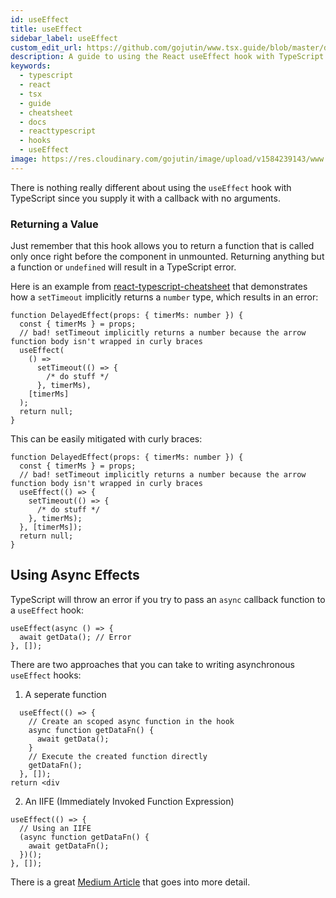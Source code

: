 ```yaml
---
id: useEffect
title: useEffect
sidebar_label: useEffect
custom_edit_url: https://github.com/gojutin/www.tsx.guide/blob/master/docs/hooks/useEffect.mdx
description: A guide to using the React useEffect hook with TypeScript
keywords:
  - typescript
  - react
  - tsx
  - guide
  - cheatsheet
  - docs
  - reacttypescript
  - hooks
  - useEffect
image: https://res.cloudinary.com/gojutin/image/upload/v1584239143/www.tsx.guide/tsx-guide-logo.png
---
```


There is nothing really different about using the `useEffect` hook with TypeScript since you supply it with a callback with no arguments.

### Returning a Value

Just remember that this hook allows you to return a function that is called only once right before the component in unmounted. Returning anything but a function or `undefined` will result in a TypeScript error.

Here is an example from [react-typescript-cheatsheet](https://github.com/typescript-cheatsheets/react-typescript-cheatsheet/blob/master/README.md) that demonstrates how a `setTimeout` implicitly returns a `number` type, which results in an error:

```tsx
function DelayedEffect(props: { timerMs: number }) {
  const { timerMs } = props;
  // bad! setTimeout implicitly returns a number because the arrow function body isn't wrapped in curly braces
  useEffect(
    () =>
      setTimeout(() => {
        /* do stuff */
      }, timerMs),
    [timerMs]
  );
  return null;
}
```

This can be easily mitigated with curly braces:

```tsx {4,8}
function DelayedEffect(props: { timerMs: number }) {
  const { timerMs } = props;
  // bad! setTimeout implicitly returns a number because the arrow function body isn't wrapped in curly braces
  useEffect(() => {
    setTimeout(() => {
      /* do stuff */
    }, timerMs);
  }, [timerMs]);
  return null;
}
```

## Using Async Effects

TypeScript will throw an error if you try to pass an `async` callback function to a `useEffect` hook:

```tsx
useEffect(async () => {
  await getData(); // Error
}, []);
```

There are two approaches that you can take to writing asynchronous `useEffect` hooks:

1. A seperate function

```tsx
  useEffect(() => {
    // Create an scoped async function in the hook
    async function getDataFn() {
      await getData();
    }
    // Execute the created function directly
    getDataFn();
  }, []);
return <div
```

2. An IIFE (Immediately Invoked Function Expression)

```tsx
useEffect(() => {
  // Using an IIFE
  (async function getDataFn() {
    await getDataFn();
  })();
}, []);
```

There is a great [Medium Article](https://medium.com/javascript-in-plain-english/how-to-use-async-function-in-react-hook-useeffect-typescript-js-6204a788a435) that goes into more detail.
